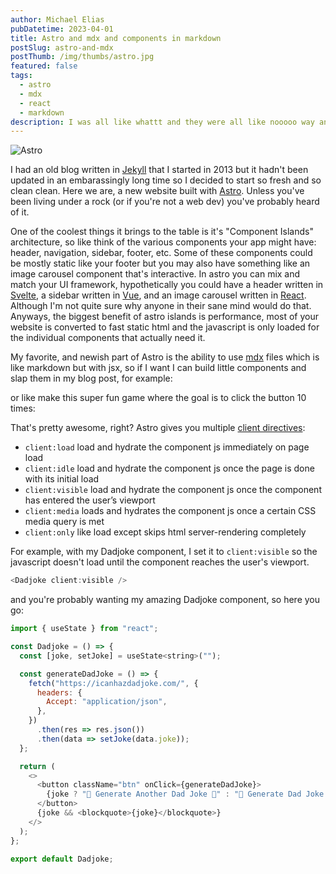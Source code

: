 ```yaml
---
author: Michael Elias
pubDatetime: 2023-04-01
title: Astro and mdx and components in markdown
postSlug: astro-and-mdx
postThumb: /img/thumbs/astro.jpg
featured: false
tags:
  - astro
  - mdx
  - react
  - markdown
description: I was all like whattt and they were all like nooooo way and I was like yessss and they were all like bruhhhhhh and I was like...
---
```



<img src="/astro.svg" alt="Astro" class="float-right w-1/4 m-4" />

I had an old blog written in [Jekyll](https://jekyllrb.com/) that I started in 2013 but it hadn't been updated in an embarassingly long time so I decided to start so fresh and so clean clean. Here we are, a new website built with [Astro](https://astro.build/). Unless you've been living under a rock (or if you're not a web dev) you've probably heard of it.

One of the coolest things it brings to the table is it's "Component Islands" architecture, so like think of the various components your app might have: header, navigation, sidebar, footer, etc. Some of these components could be mostly static like your footer but you may also have something like an image carousel component that's interactive. In astro you can mix and match your UI framework, hypothetically you could have a header written in [Svelte](https://svelte.dev/), a sidebar written in [Vue](https://vuejs.org/), and an image carousel written in [React](https://react.dev/). Although I'm not quite sure why anyone in their sane mind would do that. Anyways, the biggest benefit of astro islands is performance, most of your website is converted to fast static html and the javascript is only loaded for the individual components that actually need it.

My favorite, and newish part of Astro is the ability to use [mdx](https://mdxjs.com/) files which is like markdown but with jsx, so if I want I can build little components and slap them in my blog post, for example:

<Dadjoke client:visible />

or like make this super fun game where the goal is to click the button 10 times:

<DumbButton client:visible />

That's pretty awesome, right? Astro gives you multiple [client directives](https://docs.astro.build/en/reference/directives-reference/#client-directives):

  - `client:load` load and hydrate the component js immediately on page load
  - `client:idle`  load and hydrate the component js once the page is done with its initial load 
  - `client:visible` load and hydrate the component js once the component has entered the user’s viewport
  - `client:media` loads and hydrates the component js once a certain CSS media query is met
  - `client:only` like load except skips html server-rendering completely

For example, with my Dadjoke component, I set it to `client:visible` so the javascript doesn't load until the component reaches the user's viewport.

```js filename="Dadjoke.tsx"
<Dadjoke client:visible />
```

and you're probably wanting my amazing Dadjoke component, so here you go:

```js filename="Dadjoke.tsx"
import { useState } from "react";

const Dadjoke = () => {
  const [joke, setJoke] = useState<string>("");

  const generateDadJoke = () => {
    fetch("https://icanhazdadjoke.com/", {
      headers: {
        Accept: "application/json",
      },
    })
      .then(res => res.json())
      .then(data => setJoke(data.joke));
  };

  return (
    <>
      <button className="btn" onClick={generateDadJoke}>
        {joke ? "👴 Generate Another Dad Joke 🤪" : "👴 Generate Dad Joke 👴"}
      </button>
      {joke && <blockquote>{joke}</blockquote>}
    </>
  );
};

export default Dadjoke;
```